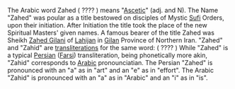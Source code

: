 The Arabic word Zahed ( ???? ) means "[[Ascetic]]" (adj. and N). The Name "Zahed" was poular as a title bestowed on disciples of Mystic [[Sufi]] Orders, upon their initiation. After Initiation the title took the place of the new Spiritual Masters' given names. A famous bearer of the title Zahed was Sheikh [[Zahed Gilani]] of [[Lahijan]] in [[Gilan]] Province of Northern Iran.
"Zahed" and "Zahid" are [[transliteration]]s for the same word:  ( ???? )
While "Zahed" is a typical [[Persian]] ([[Farsi]]) transliteration, being phonetically more akin, "Zahid" corresponds to [[Arabic]] pronounciatian.
The Persian "Zahed" is pronounced with an "a" as in "art" and an "e" as in "effort".
The Arabic "Zahid" is pronounced with an "a" as in "Arabic" and an "i" as in "is".